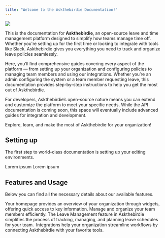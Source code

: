 ```yaml
---
title: "Welcome to the Askthebirdie Documentation!"
---
```


![](/askthebirdie-docs.png)

This is the documentation for **Askthebirdie**, an open-source leave and time management platform designed to simplify how teams manage time off. Whether you're setting up for the first time or looking to integrate with tools like Slack, Askthebirdie gives you everything you need to track and organize leave policies seamlessly.

Here, you’ll find comprehensive guides covering every aspect of the platform — from setting up your organization and configuring policies to managing team members and using our integrations. Whether you’re an admin configuring the system or a team member requesting leave, this documentation provides step-by-step instructions to help you get the most out of Askthebirdie.

For developers, Askthebirdie’s open-source nature means you can extend and customize the platform to meet your specific needs. While the API documentation is coming soon, this space will eventually include advanced guides for integration and development.

Explore, learn, and make the most of Askthebirdie for your organization!

## Setting up

The first step to world-class documentation is setting up your editing environments.

<CardGroup cols={2}>
  <Card title="Installation" icon="pen-to-square" href="https://mintlify.com/docs/quickstart">
    Lorem ipsum
  </Card>

  <Card title="Getting Started" icon="image" href="https://mintlify.com/docs/development">
    Lorem ipsum
  </Card>
</CardGroup>

## Features and Usage

Below you can find all the necessary details about our available features.&#x20;

<CardGroup cols={2}>
  <Card title="Home" icon="house" href="/features/homepage">
    Your homepage provides an overview of your organization through widgets, offering quick access to key information.
  </Card>

  <Card title="User Management" icon="user" href="/features/user-management">
    Manage and organize your team members efficiently.
  </Card>

  <Card title="Leave Management" icon="screwdriver-wrench" href="/features/leave-management">
    The Leave Management feature in Askthebirdie simplifies the process of tracking, managing, and planning leave schedules for your team. 
  </Card>

  <Card title="Integrations" icon="stars" href="/features/integrations">
    Integrations help your organization streamline workflows by connecting Askthebirdie with your favorite tools.
  </Card>
</CardGroup>